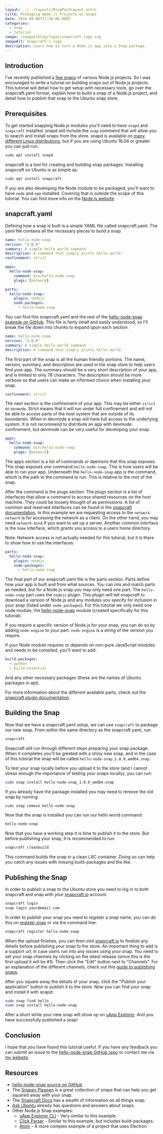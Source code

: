 ```yaml
---
layout: ../../layouts/BlogPostLayout.astro
title: Packaging Node.js Projects as Snaps
date: 2016-08-06T17:56:00.000Z
categories:
  - snap
  - tutorial
image: /images/blog/logos/snapcraft-logo.svg
imageAlt: Snapcraft's logo
description: Learn how to turn a Node.js app into a Snap package.
---
```

## Introduction

I've recently published a
[few snaps](https://uappexplorer.com/apps?q=author%3ABrian+Douglass&type=snappy&sort=-points)
of various Node.js projects. So I was encouraged to write a tutorial on building
snaps out of Node.js projects. This tutorial will detail how to get setup
with necessary tools, go over the snapcraft.yaml format, explain how to build
a snap of a Node.js project, and detail how to publish that snap to the Ubuntu
snap store.

## Prerequisites

To get started snapping Node.js modules you'll need to have `snapd` and `snapcraft`
installed. snapd will include the `snap` command that will allow you to search
and install snaps from the store. snapd is available on
[many different Linux distributions](https://snapcraft.io/docs/installing-snapd),
but if you are using Ubuntu 16.04 or greater you can just run:

```bash
sudo apt install snapd
```

snapcraft is a tool for creating and building snap packages. Installing
snapcraft on Ubuntu is as simple as:

```bash
sudo apt install snapcraft
```

If you are also developing the Node module to be packaged, you'll want to have
`node` and `npm` installed. Covering that is outside the scope of this tutorial.
You can find more info on the [Node.js website](https://nodejs.org/).

## snapcraft.yaml

Defining how a snap is built is a simple YAML file called snapcraft.yaml. The
yaml file contains all the necessary pieces to build a snap.

```yaml
name: hello-node-snap
version: "1.0.0"
summary: A simple hello world command
description: A command that simply prints hello world.
confinement: strict

apps:
  hello-node-snap:
    command: bin/hello-node-snap
    plugs: [network]

parts:
  hello-node-snap:
    plugin: nodejs
    node-packages:
      - hello-node-snap
```

You can find this snapcraft.yaml and the rest of the
[hello-node-snap example on GitHub](https://github.com/bhdouglass/hello-node-snap).
This file is fairly small and easily understood, so I'll break the file down
into chunks to expand upon each section.

```yaml
name: hello-node-snap
version: "1.0.0"
summary: A simple hello world command
description: A command that simply prints hello world.
```

The first part of the snap is all the human friendly portions. The name, version,
summary, and description are used in the snap store to help users find your
app. The summary should be a very short description of your app, and is limited
to only 78 characters. The description should be more verbose so that users
can make an informed choice when installing your snap.

```yaml
confinement: strict
```

The next section is the confinement of your app. This may be either `strict` or
`devmode`. Strict means that it will run under full confinement and will not be
able to access parts of the host system that are outside of its boundaries. When
in devmode a snap will have full access to the underlying system. It is not
recommend to distribute an app with devmode confinement, but devmode can be
very useful for developing your snap.

```yaml
apps:
  hello-node-snap:
    command: bin/hello-node-snap
    plugs: [network]
```

The apps section is a list of commands or daemons that this snap exposes. This
snap exposes one command `hello-node-snap`. This is how users will be able
to run your app. Underneath the `hello-node-snap` app is the command, which
is the path to the command to run. This is relative to the root of the snap.

<RandomSupport />

After the command is the plugs section. The plugs section is a list of interfaces
that allow a command to access shared resources on the host machine. They could
be loosely thought of as permissions. A list of common and reserved interfaces
can be found in the [snapcraft documentation](https://snapcraft.io/docs/interface-management).
In this example we are requesting access to the `network`. `network` is for accessing
the network as a client. On the other hand, you may need `network-bind` if you
want to set up a server. Another common interface is the `home` interface, which
grants you access to a users home directory.

Note: Network access is not actually needed for this tutorial, but it is there
to show how to use the interfaces.

```yaml
parts:
  hello-node-snap:
    plugin: nodejs
    node-packages:
      - hello-node-snap
```

The final part of our snapcraft.yaml file is the parts section. Parts define how
your app is built and from what sources. You can mix and match parts as needed,
but for a Node.js snap you may only need one part. The `hello-node-snap` part
uses the `nodejs` plugin. This plugin will tell snapcraft to download a version
of Node.js and any modules you specify for inclusion in your snap (listed under
`node-packages`). For this tutorial we only need one node module, the
[hello-node-snap](https://www.npmjs.com/package/hello-node-snap) module (created
specifically for this tutorial).

If you require a specific version of Node.js for your snap, you can do so by
adding `node-engine` to your part. `node-engine` is a string of the version you
require.

If your Node module requires or depends on non-pure JavaScript modules and
needs to be compiled, you'll want to add:

```yaml
build-packages:
  - python
  - build-essential
```

And any other necessary packages (these are the names of Ubuntu packages in apt).

For more information about the different available parts, check out the
[snapcraft plugin documentation](http://snapcraft.io/docs/reference/plugins).

## Building the Snap

Now that we have a snapcraft.yaml setup, we can use `snapcraft` to package
our new snap. From within the same directory as the snapcraft.yaml, run:

```bash
snapcraft
```

Snapcraft will run through different steps preparing your snap package. When
it completes you'll be greeted with a shiny new snap, and in the case of
this tutorial the snap will be called `hello-node-snap_1.0.0_amd64.snap`.

To test your snap locally before you upload it to the store (and I cannot stress
enough the importance of testing your snaps locally), you can run:

```bash
sudo snap install hello-node-snap_1.0.0_amd64.snap
```

If you already have the package installed you may need to remove the old snap
by running:

```bash
sudo snap remove hello-node-snap
```

Now that the snap is installed you can run our hello world command:

```bash
hello-node-snap
```

Now that you have a working step it is time to publish it to the store. But
before publishing your snap, it is recommended to run:

```bash
snapcraft cleanbuild
```

This command builds the snap in a clean LXC container. Doing so can help you
catch any issues with missing build-packages and the like.

## Publishing the Snap

In order to publish a snap to the Ubuntu store you need to log in to both
snapcraft and snap with your
[snapcraft.io](https://snapcraft.io/) account.

```bash
snapcraft login
snap login your@email.com
```

In order to publish your snap you need to register a snap name, you can do this
on [register snap](https://snapcraft.io/register-snap)
or via the command line:

```bash
snapcraft register hello-node-snap
```

When the upload finishes, you can then visit
[snapcraft.io](https://snapcraft.io/) to finalize any details before
publishing your snap to the store. An important thing to add is a support
url, in case users run into any issues using your snap. You need to set your
snap channels by clicking on the latest release (since this is the first
upload it will be #1). Then click the "Edit" button next to "Channels". For an
explanation of the different channels, check out this
[guide to publishing snaps](https://snapcraft.io/docs/releasing-to-the-snap-store).

After you square away the details of your snap, click the "Publish your application"
button to publish it to the store. Now you can find your snap and install it with
snapd:

```bash
sudo snap find hello
sudo snap install hello-node-snap
```

After a short while your new snap will show up on
[uApp Explorer](https://uappexplorer.com/app/hello-node-snap.bhdouglass). And
you have successfully published a snap!

## Conclusion

I hope that you have found this tutorial useful. If you have any feedback you
can submit an issue to the
[hello-node-snap GitHub repo](https://github.com/bhdouglass/hello-node-snap/issues)
or contact me via [my website](https://bhdouglass.com/#contact).

## Resources

* [hello-node-snap source on GitHub](https://github.com/bhdouglass/hello-node-snap)
* The [Snappy Playpen](https://github.com/ubuntu/snappy-playpen) is a great collection of snaps that can help you get squared away with your snap.
* The [Snapcraft Docs](https://snapcraft.io/docs) has a wealth of information on all things snap.
* [Ask Ubuntu](http://askubuntu.com/search?q=snappy) already has questions and answers about snaps.
* Other Node.js Snap examples:
  * [uApp Explorer CLI](https://github.com/bhdouglass/uappexplorer-cli) - Very similar to this example.
  * [Click Parser](https://github.com/ubuntu/snappy-playpen/tree/master/click-parser) - Similar to this example, but includes build-packages.
  * [Atom](https://github.com/ubuntu/snappy-playpen/tree/master/atom) - A more complex example of a project that uses Electron.
